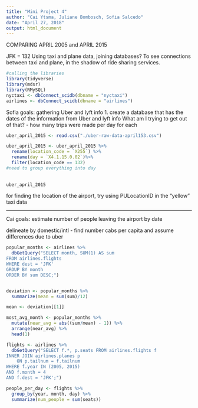```yaml
---
title: "Mini Project 4"
author: "Cai Ytsma, Juliane Bombosch, Sofia Salcedo"
date: "April 27, 2018"
output: html_document
---
```

COMPARING APRIL 2005 and APRIL 2015

JFK = 132
Using taxi and plane data, joining databases? To see connections between taxi and plane, in the shadow of ride sharing services.


```r
#calling the libraries
library(tidyverse)
library(mdsr)
library(RMySQL)
nyctaxi <- dbConnect_scidb(dbname = "nyctaxi")
airlines <- dbConnect_scidb(dbname = "airlines")
```

Sofia goals: gathering Uber and lyft info
1. create a database that has the dates of the information from Uber and lyft info
What am I trying to get out of that? 
- how many trips were made per day for each


```r
uber_april_2015 <- read.csv("./uber-raw-data-april153.csv")

uber_april_2015 <- uber_april_2015 %>%
  rename(location_code = `X255`) %>%
  rename(day = `X4.1.15.0.02`)%>%
  filter(location_code == 132)
#need to group everything into day
  
  
uber_april_2015
```

for finding the location of the airport, try using PULocationID in the "yellow" taxi data

----------
Cai goals: estimate number of people leaving the airport by date

delineate by domestic/intl - find number cabs per capita and assume differences due to uber

```r
popular_months <- airlines %>%
  dbGetQuery("SELECT month, SUM(1) AS sum
FROM airlines.flights
WHERE dest = 'JFK'
GROUP BY month
ORDER BY sum DESC;")


deviation <- popular_months %>%
  summarize(mean = sum(sum)/12)

mean <- deviation[[1]]

most_avg_month <- popular_months %>%
  mutate(near_avg = abs((sum/mean) - 1)) %>%
  arrange(near_avg) %>%
  head(1)
```

```r
flights <- airlines %>%
  dbGetQuery("SELECT f.*, p.seats FROM airlines.flights f
INNER JOIN airlines.planes p
	ON p.tailnum = f.tailnum
WHERE f.year IN (2005, 2015)
AND f.month = 4
AND f.dest = 'JFK';")
```

```r
people_per_day <- flights %>% 
  group_by(year, month, day) %>%
  summarize(num_people = sum(seats)) 
```



